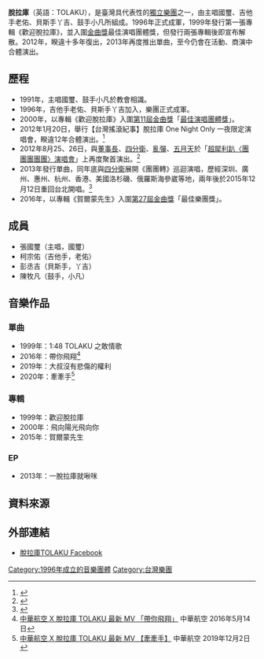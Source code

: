 {{藝人
| 姓名 = 脫拉庫
| 圖片 = 
| 圖片簡介 = 
| 圖片尺寸 = 
| 類型 = 樂團
| 英文名 = TOLAKU
| 解散時間 =
| 國籍 = {{ROC}}
| 出道作 = 《歡迎脫拉庫》
| 活躍年代 = 1999年至今
| 唱片公司 = [[台灣索尼音樂娛樂|新力哥倫比亞音樂股份有限公司]](今[[台灣索尼音樂娛樂|台灣索尼音樂娛樂]])（1999－已解約）
| 經紀公司 = 
| 網站 = 
| 現任成員 = {{unbulleted list | 張國璽（主唱，國璽）| 柯宗佑（吉他手，老佑）| 彭丞吉（貝斯手，丫吉） | 陳牧凡（鼓手，小凡） }}
| 過往成員 = 
}}

'''脫拉庫'''（英語：TOLAKU），是臺灣具代表性的[[獨立|獨立]][[樂團|樂團]]之一，由主唱國璽、吉他手老佑、貝斯手丫吉、鼓手小凡所組成。1996年正式成軍，1999年發行第一張專輯《歡迎脫拉庫》，並入圍[[金曲獎|金曲獎]]最佳演唱團體獎，但發行兩張專輯後即宣布解散。2012年，睽違十多年復出，2013年再度推出單曲，至今仍會在活動、商演中合體演出。

==歷程==
* 1991年，主唱國璽、鼓手小凡於教會相識。
* 1996年，吉他手老佑、貝斯手丫吉加入，樂團正式成軍。
* 2000年，以專輯《歡迎脫拉庫》入圍[[第11屆金曲獎|第11屆金曲獎]]「[[最佳演唱組合獎_(金曲獎)|最佳演唱團體獎]]」。
* 2012年1月20日，舉行【台灣搖滾紀事】脫拉庫 One Night Only 一夜限定演唱會，睽違12年合體演出。<ref>{{Cite web |url=http://tavis.tw/m/404-1000-12544.php |title=【台灣搖滾紀事】脫拉庫演唱會 青春，一夜限定 |access-date=2015-12-13 |archive-date=2016-03-04 |archive-url=https://web.archive.org/web/20160304105330/http://tavis.tw/m/404-1000-12544.php |dead-url=no }}</ref>
* 2012年8月25、26日，與[[董事長樂團|董事長]]、[[四分衛樂團|四分衛]]、[[亂彈|亂彈]]、[[五月天|五月天]]於「[[超犀利趴|超犀利趴〈團團團團團〉演唱會]]」上再度聚首演出。<ref>{{Cite web |url=http://www.kkbox.com/tw/tc/column/showbiz-15-2633-1.html |title=經典五團小巨蛋犀利開趴 怪獸自爆一開場就飆淚！ |access-date=2014-06-22 |archive-date=2021-02-23 |archive-url=https://web.archive.org/web/20210223062304/https://www.kkbox.com/tw/tc/column/showbiz-15-2633-1.html |dead-url=no }}</ref>
* 2013年發行單曲，同年底與[[四分衛樂團|四分衛]]展開《團團轉》巡迴演唱，歷經深圳、廣州、惠州、杭州、香港、美國洛杉磯、俄羅斯海參崴等地，兩年後於2015年12月12日重回台北開唱。<ref>{{Cite web |url=http://blow.streetvoice.com/16148-%E8%84%AB%E6%8B%89%E5%BA%AB%E8%88%87%E5%9B%9B%E5%88%86%E8%A1%9B%E4%B8%96%E7%95%8C%E5%B7%A1%E8%BF%B4%E5%9C%98%E5%9C%98%E8%BD%89-%E5%8D%B3%E5%B0%87%E6%8A%B5%E9%81%94%E5%8F%B0%E5%8C%97%E7%AB%99/ |title=脫拉庫與四分衛世界巡迴團團轉 即將抵達台北站 |access-date=2015-12-13 |archive-date=2017-06-21 |archive-url=https://web.archive.org/web/20170621100857/https://blow.streetvoice.com/16148-%E8%84%AB%E6%8B%89%E5%BA%AB%E8%88%87%E5%9B%9B%E5%88%86%E8%A1%9B%E4%B8%96%E7%95%8C%E5%B7%A1%E8%BF%B4%E5%9C%98%E5%9C%98%E8%BD%89-%E5%8D%B3%E5%B0%87%E6%8A%B5%E9%81%94%E5%8F%B0%E5%8C%97%E7%AB%99/ |dead-url=no }}</ref>
* 2016年，以專輯《賀爾蒙先生》入圍[[第27屆金曲獎|第27屆金曲獎]]「最佳樂團獎」。

==成員==
* 張國璽（主唱，國璽）{{birth_date_and_age|1976|2|26}}
* 柯宗佑（吉他手，老佑）{{birth_date_and_age|1975|10|18}}
* 彭丞吉（貝斯手，丫吉）{{birth_date_and_age|1975|5|4}}
* 陳牧凡（鼓手，小凡）{{birth_date_and_age|1978|3|26}}

==音樂作品==
===單曲===
* 1999年：1:48 TOLAKU 之敢情歌
* 2016年：帶你飛翔<ref>[https://www.youtube.com/watch?v=JqAze3H2qhM 中華航空 X 脫拉庫 TOLAKU 最新 MV 「帶你飛翔」] {{Wayback|url=https://www.youtube.com/watch?v=JqAze3H2qhM |date=20210416015530 }}中華航空 2016年5月14日</ref>
* 2019年：大叔沒有悲傷的權利
* 2020年：牽牽手<ref>[https://www.youtube.com/watch?v=PZqRAA5eyCg 中華航空 X 脫拉庫 TOLAKU 最新 MV 【牽牽手】] {{Wayback|url=https://www.youtube.com/watch?v=PZqRAA5eyCg |date=20210223062500 }}中華航空 2019年12月2日</ref>

===專輯===
* 1999年：歡迎脫拉庫
* 2000年：飛向陽光飛向你
* 2015年：賀爾蒙先生
===EP===
* 2013年：一脫拉庫就啾咪

==資料來源==
{{reflist|3}}

==外部連結==
* [https://zh-tw.facebook.com/pages/脫拉庫TOLAKU/197414307004870 脫拉庫TOLAKU Facebook]

[[Category:1996年成立的音樂團體|Category:1996年成立的音樂團體]]
[[Category:台灣樂團|Category:台灣樂團]]